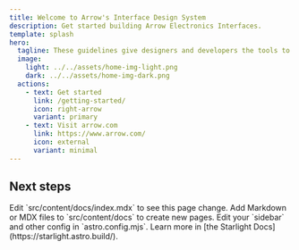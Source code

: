 ```yaml
---
title: Welcome to Arrow's Interface Design System
description: Get started building Arrow Electronics Interfaces.
template: splash
hero:
  tagline: These guidelines give designers and developers the tools to create products and experiences that move our brand forward in a way that looks, feels and sounds like Arrow.
  image:
    light: ../../assets/home-img-light.png
    dark: ../../assets/home-img-dark.png
  actions:
    - text: Get started
      link: /getting-started/
      icon: right-arrow
      variant: primary
    - text: Visit arrow.com
      link: https://www.arrow.com/
      icon: external
      variant: minimal
---
```



## Next steps

<CardGrid stagger>
  <Card title="Update content" icon="pencil">
    Edit `src/content/docs/index.mdx` to see this page change.
  </Card>
  <Card title="Add new content" icon="add-document">
    Add Markdown or MDX files to `src/content/docs` to create new pages.
  </Card>
  <Card title="Configure your site" icon="setting">
    Edit your `sidebar` and other config in `astro.config.mjs`.
  </Card>
  <Card title="Read the docs" icon="open-book">
    Learn more in [the Starlight Docs](https://starlight.astro.build/).
  </Card>
</CardGrid>
